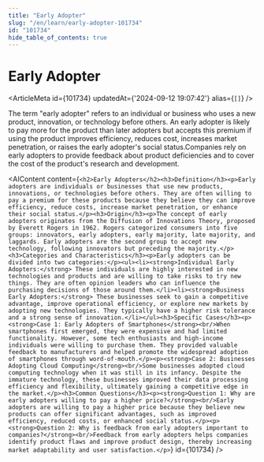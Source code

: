 ```yaml
---
title: "Early Adopter"
slug: "/en/learn/early-adopter-101734"
id: "101734"
hide_table_of_contents: true
---
```



# Early Adopter

<ArticleMeta id={101734} updatedAt={'2024-09-12 19:07:42'} alias={`[]`} />
<div className='border-solid border-b border-t-0 my-4 border-[var(--ifm-color-gray-300)]' />

The term "early adopter" refers to an individual or business who uses a new product, innovation, or technology before others. An early adopter is likely to pay more for the product than later adopters but accepts this premium if using the product improves efficiency, reduces cost, increases market penetration, or raises the early adopter's social status.Companies rely on early adopters to provide feedback about product deficiencies and to cover the cost of the product's research and development.

<AIContent content={`<h2>Early Adopters</h2><h3>Definition</h3><p>Early adopters are individuals or businesses that use new products, innovations, or technologies before others. They are often willing to pay a premium for these products because they believe they can improve efficiency, reduce costs, increase market penetration, or enhance their social status.</p><h3>Origin</h3><p>The concept of early adopters originates from the Diffusion of Innovations Theory, proposed by Everett Rogers in 1962. Rogers categorized consumers into five groups: innovators, early adopters, early majority, late majority, and laggards. Early adopters are the second group to accept new technology, following innovators but preceding the majority.</p><h3>Categories and Characteristics</h3><p>Early adopters can be divided into two categories:</p><ul><li><strong>Individual Early Adopters:</strong> These individuals are highly interested in new technologies and products and are willing to take risks to try new things. They are often opinion leaders who can influence the purchasing decisions of those around them.</li><li><strong>Business Early Adopters:</strong> These businesses seek to gain a competitive advantage, improve operational efficiency, or explore new markets by adopting new technologies. They typically have a higher risk tolerance and a strong sense of innovation.</li></ul><h3>Specific Cases</h3><p><strong>Case 1: Early Adopters of Smartphones</strong><br/>When smartphones first emerged, they were expensive and had limited functionality. However, some tech enthusiasts and high-income individuals were willing to purchase them. They provided valuable feedback to manufacturers and helped promote the widespread adoption of smartphones through word-of-mouth.</p><p><strong>Case 2: Businesses Adopting Cloud Computing</strong><br/>Some businesses adopted cloud computing technology when it was still in its infancy. Despite the immature technology, these businesses improved their data processing efficiency and flexibility, ultimately gaining a competitive edge in the market.</p><h3>Common Questions</h3><p><strong>Question 1: Why are early adopters willing to pay a higher price?</strong><br/>Early adopters are willing to pay a higher price because they believe new products can offer significant advantages, such as improved efficiency, reduced costs, or enhanced social status.</p><p><strong>Question 2: Why is feedback from early adopters important to companies?</strong><br/>Feedback from early adopters helps companies identify product flaws and improve product design, thereby increasing market adaptability and user satisfaction.</p>`} id={101734} />
